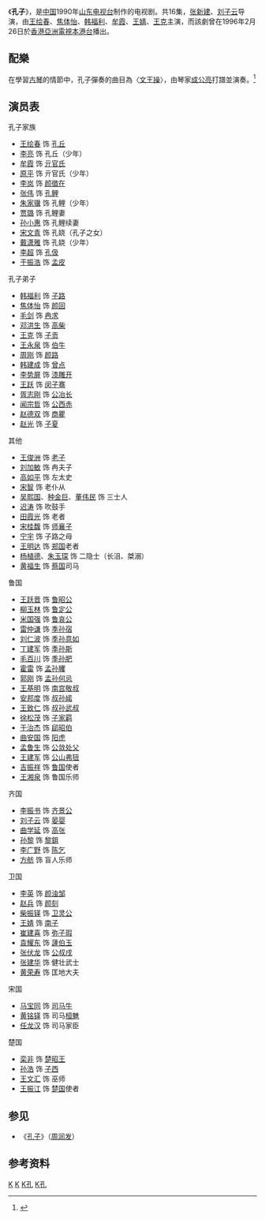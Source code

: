 《'''孔子'''》，是[[中国|中国]]1990年[[山东电视台|山东电视台]]制作的电视剧。共16集，[[张新建|张新建]]、[[刘子云|刘子云]]导演，由[[王绘春|王绘春]]、[[焦体怡|焦体怡]]、[[韩福利|韩福利]]、[[牟霞|牟霞]]、[[王婧|王婧]]、[[王克|王克]]主演，而該劇曾在1996年2月26日於[[香港|香港]][[亞洲電視|亞洲電視]][[本港台|本港台]]播出。

== 配樂 ==

在學習[[古琴|古琴]]的情節中，孔子彈奏的曲目為〈[[文王操|文王操]]〉，由琴家[[成公亮|成公亮]]打譜並演奏。<ref>{{Cite journal|title=〈成公亮打譜的古琴名曲《文王操》〉|author=丁明順|journal=《音響技術》|issue=6|year=2011|page=69|url=http://cnki.sris.com.tw/kcms/detail/detail.aspx?QueryID=1&CurRec=6&DbCode=CJFD&dbname=CJFD2011&filename=YXJS201106027&uid=THZ1MllWaDAwRDVsYTdoTElOQzhMcDFQa3BSamlBRWp6MDdyaUtYQXZ2ak1USEVR|access-date=2022-01-17|archive-date=2021-10-27|archive-url=https://web.archive.org/web/20211027042530/http://cnki.sris.com.tw/kcms/detail/detail.aspx?QueryID=1&CurRec=6&DbCode=CJFD&dbname=CJFD2011&filename=YXJS201106027&uid=THZ1MllWaDAwRDVsYTdoTElOQzhMcDFQa3BSamlBRWp6MDdyaUtYQXZ2ak1USEVR}}</ref>

== 演员表 ==
;孔子家族
*[[王绘春|王绘春]] 饰 [[孔子|孔丘]]
*[[李亮|李亮]] 饰 孔丘（少年）
*[[牟霞|牟霞]] 饰 [[亓官氏|亓官氏]]
*[[原平|原平]] 饰 亓官氏（少年）
*[[李岚|李岚]] 饰 [[颜徵在|颜徵在]]
*[[张伟|张伟]] 饰 [[孔鲤|孔鲤]]
*[[朱家骥|朱家骥]] 饰 孔鲤（少年）
*[[贾璐|贾璐]] 饰 孔鲤妻
*[[孙小惠|孙小惠]] 饰 孔鲤续妻
*[[宋文青|宋文青]] 饰 孔娆（孔子之女）
*[[戴潇雅|戴潇雅]] 饰 孔娆（少年）
*[[李超|李超]] 饰 [[孔伋|孔伋]]
*[[于振浩|于振浩]] 饰 [[孔皮|孟皮]]
;孔子弟子
*[[韩福利|韩福利]] 饰 [[子路|子路]]
*[[焦体怡|焦体怡]] 饰 [[颜回|颜回]]
*[[毛剑|毛剑]] 饰 [[冉求|冉求]]
*[[邓洪生|邓洪生]] 饰 [[高柴|高柴]]
*[[王克|王克]] 饰 [[子贡|子贡]]
*[[王永泉_(演员)|王永泉]] 饰 [[伯牛|伯牛]]
*[[周刚|周刚]] 饰 [[颜路|颜路]]
*[[韩建成|韩建成]] 饰 [[曾点|曾点]]
*[[李势屏|李势屏]] 饰 [[漆雕开|漆雕开]]
*[[王跃|王跃]] 饰 [[闵子骞|闵子骞]]
*[[胥志刚|胥志刚]] 饰 [[公冶长|公冶长]]
*[[闻宗哲|闻宗哲]] 饰 [[公西赤|公西赤]]
*[[赵德双|赵德双]] 饰 [[商瞿|商瞿]]
*[[赵光|赵光]] 饰 [[子夏|子夏]]
;其他
*[[王俊洲|王俊洲]] 饰 [[老子|老子]]
*[[刘加敏|刘加敏]] 饰 冉夫子
*[[高如平|高如平]] 饰 左太史
*[[宋智|宋智]] 饰 老仆从
*[[吴熙国|吴熙国]]、[[种金巨|种金巨]]、[[董伟民|董伟民]] 饰 三士人
*[[迟涛|迟涛]] 饰 吹鼓手
*[[田霞光|田霞光]] 饰 老者
*[[宋桂馥|宋桂馥]] 饰 [[师襄|师襄子]]
*[[宁宇|宁宇]] 饰 子路之母
*[[王明达|王明达]] 饰 [[郑国|郑国]]老者
*[[杨植德|杨植德]]、[[朱玉琛|朱玉琛]] 饰 二隐士（长沮、桀溺）
*[[黄福生|黄福生]] 饰 [[蔡国|蔡国]]司马
;鲁国
*[[王跃晋|王跃晋]] 饰 [[鲁昭公|鲁昭公]]
*[[柳玉林|柳玉林]] 饰 [[鲁定公|鲁定公]]
*[[米国强|米国强]] 饰 [[鲁哀公|鲁哀公]]
*[[雷仲谦|雷仲谦]] 饰 [[季孙宿|季孙宿]]
*[[刘仁波|刘仁波]] 饰 [[季孙意如|季孙意如]]
*[[丁建军|丁建军]] 饰 [[季孙斯|季孙斯]]
*[[毛百川|毛百川]] 饰 [[季孙肥|季孙肥]]
*[[霍雷|霍雷]] 饰 [[孟孙貜|孟孙貜]]
*[[郭刚|郭刚]] 饰 [[孟孙何忌|孟孙何忌]]
*[[王基明|王基明]] 饰 [[南宫敬叔|南宫敬叔]]
*[[安邦度|安邦度]] 饰 [[叔孙婼|叔孙婼]]
*[[王致仁|王致仁]] 饰 [[叔孙武叔|叔孙武叔]]
*[[徐松茂|徐松茂]] 饰 [[子家羁|子家羁]]
*[[于治杰|于治杰]] 饰 [[郈昭伯|郈昭伯]]
*[[曲安国|曲安国]] 饰 [[阳虎|阳虎]]
*[[孟鲁生|孟鲁生]] 饰 [[公敛处父|公敛处父]]
*[[王建军|王建军]] 饰 [[公山弗狃|公山弗狃]]
*[[吉振祥|吉振祥]] 饰 [[鲁国|鲁国]]使者
*[[王湘泉|王湘泉]] 饰 鲁国乐师
;齐国
*[[李振书|李振书]] 饰 [[齐景公|齐景公]]
*[[刘子云|刘子云]] 饰 [[晏婴|晏婴]]
*[[曲学延|曲学延]] 饰 [[高張_(齊國)|高张]]
*[[孙黎|孙黎]] 饰 [[黎鉏|黎鉏]]
*[[李广野|李广野]] 饰 [[陈乞|陈乞]]
*[[方舫|方舫]] 饰 盲人乐师
;卫国
*[[李英|李英]] 饰 [[颜浊邹|颜浊邹]]
*[[赵兵|赵兵]] 饰 [[颜刻|颜刻]]
*[[柴振铎|柴振铎]] 饰 [[卫灵公|卫灵公]]
*[[王婧|王婧]] 饰 [[南子|南子]]
*[[崔建喜|崔建喜]] 饰 [[弥子瑕|弥子瑕]]
*[[袁耀东|袁耀东]] 饰 [[蘧伯玉|蘧伯玉]]
*[[张伏龙|张伏龙]] 饰 [[公叔戌|公叔戌]]
*[[张建华|张建华]] 饰 健壮武士
*[[黄荣寿|黄荣寿]] 饰 匡地大夫
;宋国
*[[马宝同|马宝同]] 饰 [[司马牛|司马牛]]
*[[黄铭铎|黄铭铎]] 饰 司马[[桓魋|桓魋]]
*[[任龙汉|任龙汉]] 饰 司马家臣
;楚国
*[[栾非|栾非]] 饰 [[楚昭王|楚昭王]]
*[[孙浩|孙浩]] 饰 [[子西_(令尹)|子西]]
*[[王文汇|王文汇]] 饰 巫师
*[[王振江|王振江]] 饰 [[楚国|楚国]]使者

== 参见 ==
*《[[孔子_(电影)|孔子]]》（[[周润发|周润发]]）

== 参考资料 ==
{{reflist}}

[[Category:1990年中國電視劇集|K]]
[[Category:春秋時期背景電視劇|K]]
[[Category:孔子題材電視劇|K孔]]
[[Category:亞洲電視外購劇集|K孔]]